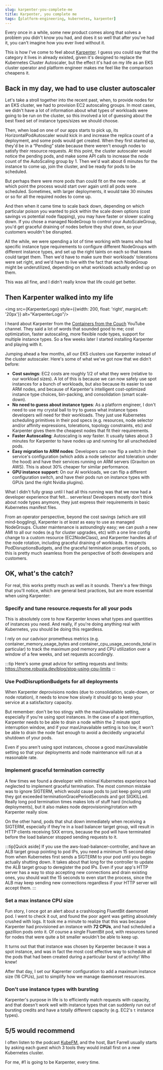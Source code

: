 ```yaml
---
slug: karpenter-you-complete-me
title: Karpenter, you complete me
tags: [platform-engineering, kubernetes, karpenter]
---
```


Every once in a while, some new product comes along that solves a problem you didn't know you had, and does it so well that after you've had it, you can't imagine how you ever lived without it.

This is how I've come to feel about [Karpenter](https://karpenter.sh/). I guess you could say that the category it lives in already existed, given it's designed to replace the Kubernetes Cluster Autoscaler, but the effect it's had on my life as an EKS cluster operator and platform engineer makes me feel like the comparison cheapens it.

## Back in my day, we had to use cluster autoscaler

Let's take a stroll together into the recent past, when, to provide nodes for an EKS cluster, we had to provision EC2 autoscaling groups. In most cases, we didn't have a lot of information about what types of workloads were going to be run on the cluster, so this involved a lot of guessing about the best fixed set of instance types/sizes we should choose.

Then, when load on one of our apps starts to pick up, its HorizontalPodAutoscaler would kick in and increase the replica count of a deployment, and some pods would get created. When they first started up, they'd be in a “Pending” state because there weren't enough nodes to satisfy their resource requests. At this point, the cluster autoscaler would notice the pending pods, and make some API calls to increase the node count of the AutoScaling group by 1. Then we'd wait about 6 minutes for the instance to come up, join the cluster, and be ready for pods to be scheduled.

But perhaps there were more pods than could fit on the new node... at which point the process would start over again until all pods were scheduled. Sometimes, with larger deployments, it would take 30 minutes or so for all the required nodes to come up.

And then when it came time to scale back down, depending on which particular poison you wanted to pick within the scale down options (cost savings vs potential node flapping), you may have faster or slower scaling down. If you chose a managed NodeGroup to control your AutoScaleGroup, you'd get graceful draining of nodes before they shut down, so your customers wouldn't be disrupted.

All the while, we were spending a lot of time working with teams who had specific instance type requirements to configure different NodeGroups with different instance types, and set up the right taints on each so that teams could target them. Then we'd have to make sure their workloads' tolerations were set right, and we'd have to live with the fact that each NodeGroup might be underutilized, depending on what workloads actually ended up on them.

This was all fine, and I didn't really know that life could get better.

## Then Karpenter walked into my life


<img src={KarpenterLogo} style={{width: 200, float: 'right', marginLeft: '20px'}} alt="KarpenterLogo"/>

I heard about Karpenter from the [Containers from the Couch](https://www.youtube.com/containersfromthecouch) YouTube channel. They said a lot of words that sounded good to me; cost optimization, faster autoscaling, more flexible node types, support for multiple instance types. So a few weeks later I started installing Karpenter and playing with it.

Jumping ahead a few months, all our EKS clusters use Karpenter instead of the cluster autoscaler. Here's some of what we've got now that we didn't before:

* **Cost savings**: EC2 costs are roughly 1/2 of what they were (relative to our workload sizes). A lot of this is because we can now safely use spot instances for a bunch of workloads, but also because its easier to use ARM nodes, and because of Karpenter's intelligent cost-optimized instance type choices, bin-packing, and consolidation (smart scale-down).
* **No need to guess about instance types**: As a platform engineer, I don't need to use my crystal ball to try to guess what instance types developers will need for their workloads. They just use Kubernetes scheduling primitives in their pod specs (e.g. resources, node selector and/or affinity expressions, tolerations, topology constraints, etc) and Karpenter gives them the cheapest nodes that fit their requirements.
* **Faster Autoscaling**: Autoscaling is *way* faster. It usually takes about 3 minutes for Karpenter to have nodes up and running for all unscheduled pods.
* **Easy migration to ARM nodes**: Developers can now flip a switch in their service's configuration (which adds a node selector and toleration under the hood) and have their services running on ARM servers (Graviton on AWS). This is about 30% cheaper for similar performance.
* **GPU instance support**: On our AI workloads, we can flip a different configuration switch, and have their pods run on instance types with GPUs (and the right Nvidia plugins).

What I didn't fully grasp until I had all this running was that we now had a developer experience that felt… serverless! Developers mostly don't think about node types anymore, they just express their requirements in basic Kubernetes manifest files.

From an operator perspective, beyond the cost savings (which are still mind-boggling), Karpenter is *at least* as easy to use as managed NodeGroups. Cluster maintenance is astoundingly easy; we can push a new AMI to all our nodes (e.g for cluster upgrades, etc) with a one line config change to a custom resource (EC2NodeClass), and Karpenter handles all of the node rotation, including graceful draining of workloads. It respects PodDisruptionsBudgets, and the graceful termination properties of pods, so this is pretty much seamless from the perspective of both developers and customers.

## OK, what's the catch?

For real, this works pretty much as well as it sounds. There's a few things that you'll notice, which are general best practices, but are more essential when using Karpenter:

### Specify and tune resource.requests for all your pods

This is absolutely core to how Karpenter knows what types and quantities of instances you need. And really, if you're doing anything real with Kubernetes, you should be doing this regardless.

I rely on our cadvisor prometheus metrics (e.g. container_memory_usage_bytes and container_cpu_usage_seconds_total in particular) to track the maximum pod memory and CPU utilization over a window of a few weeks, and set requests accordingly.

:::tip
Here's some great advice for setting requests and limits: https://home.robusta.dev/blog/stop-using-cpu-limits
:::

### Use PodDisruptionBudgets for all deployments

When Karpenter deprovisions nodes (due to consolidation, scale-down, or node rotation), it needs to know how slowly it should go to keep your service at a satisfactory capacity.

But remember: don't be too stingy with the maxUnavailable setting, especially if you're using spot instances. In the case of a spot interruption, Karpenter needs to be able to drain a node within the 2 minute spot interruption window, and if your maxUnavailable setting is too low, it won't be able to drain the node fast enough to avoid a decidedly ungraceful shutdown of your pods.

Even if you aren't using spot instances, choose a good maxUnavailable setting so that your deployments and node maintenance will run at a reasonable rate.

### Implement graceful termination correctly

A few times we found a developer with minimal Kubernetes experience had neglected to implement graceful termination. The most common mistake was to ignore SIGTERM, which would cause pods to just keep going until they got exceeded terminationGracePeriodSeconds and got SIGKILLed. Really long pod termination times makes lots of stuff hard (including deployments), but it also makes node deprovisioning/rotation with Karpenter really slow.

On the other hand, pods that shut down immediately when receiving a SIGTERM, especially if they're in a load balancer target group, will result in HTTP clients receiving 5XX errors, because the pod will have terminated before the load balancer stopped sending requests to it.

:::tip[Quick aside]
If you use the aws-load-balancer-controller, and have an ALB target group pointing to pod IPs, you need a minimum 15 second delay from when Kubernetes first sends a SIGTERM to your pod until you begin actually shutting down. It takes about that long for the controller to update the ALB target group to deregister the pod IPs. Even if your app's HTTP server has a way to stop accepting new connections and drain existing ones, you should wait the 15 seconds to even start the process, since the ALB may keep sending new connections regardless if your HTTP server will accept them.
:::

### Set a max instance CPU size

Fun story, I once got an alert about a crashlooping FluentBit daemonset pod. I went to check it out, and found the poor agent was getting absolutely crushed with logs. It took me a minute to realize that this was because Karpenter had provisioned an instance with **72 CPUs**, and had scheduled a gazillion pods onto it. Of course a single FluentBit pod, with resources tuned for nodes that were quite a bit smaller wouldn't be able to keep up.

It turns out that that instance was chosen by Karpenter because it was a spot instance, and was in fact the most cost effective way to schedule all the pods that had been created during a particular burst of activity! Who knew!

After that day, I set our Kaprenter configuration to add a maximum instance size (16 CPUs), just to simplify how we manage daemonset resources.

### Don't use instance types with bursting

Karpenter's purpose in life is to efficiently match requests with capacity, and that doesn't work well with instance types that can suddenly run out of bursting credits and have a totally different capacity (e.g. EC2's `t` instance types).

## 5/5 would recommend

I often listen to the podcast [KubeFM](https://kube.fm/), and the host, Bart Farrell usually starts by asking each guest which 3 tools they would install first on a new Kubernetes cluster.

For me, #1 is going to be Karpenter, every time.

